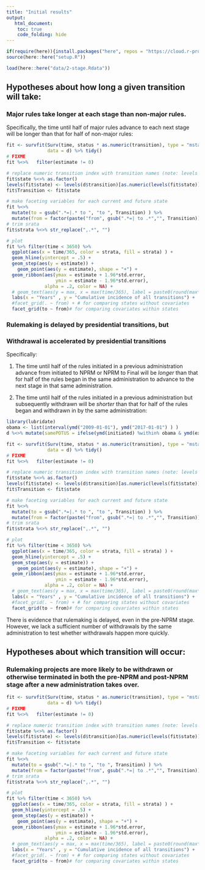 ```yaml
---
title: "Initial results"
output: 
   html_document:
    toc: true
    code_folding: hide
---
```


```r
if(require(here)){install.packages("here", repos = "https://cloud.r-project.org/")}
source(here::here("setup.R"))
```

```r
load(here::here("data/2-stage.Rdata"))
```

## Hypotheses about how long a given transition will take:

### Major rules take longer at each stage than non-major rules.
Specifically, the time until half of major rules advance to each next stage will be longer than that for half of non-major rules:

```r
fit <- survfit(Surv(time, status * as.numeric(transition), type = "mstate") ~ MAJOR + strata(transition),
               data = d) %>% tidy()
# FIXME
fit %<>%   filter(estimate != 0) 

# replace numeric transition index with transition names (note: levels with too few observations may be dropped)
fit$state %<>% as.factor()
levels(fit$state) <- levels(d$transition)[as.numeric(levels(fit$state))]
fit$Transition <- fit$state

# make faceting variables for each current and future state
fit %<>% 
  mutate(to = gsub(".*=|.* to ", "to ", Transition) ) %>%
  mutate(from = factor(paste("from", gsub(".*=| to .*","", Transition)) ) ) 
# trim srata 
fit$strata %<>% str_replace(",.*", "") 

# plot
fit %>% filter(time < 3650) %>%
  ggplot(aes(x = time/365, color = strata, fill = strata) ) +
  geom_hline(yintercept = .5) +
  geom_step(aes(y = estimate)) +
    geom_point(aes(y = estimate), shape = "+") +
  geom_ribbon(aes(ymax = estimate + 1.96*std.error, 
                  ymin = estimate - 1.96*std.error),
              alpha = .2, color = NA) + 
  # geom_text(aes(y = max, x = max(time/365), label = paste0(round(max*100), "%")), hjust = 1, vjust = -.2, color = "black") +
  labs(x = "Years" , y = "Cumulative incidence of all transitions") +
  #facet_grid(. ~ from) + # for comparing states without covariates 
  facet_grid(to ~ from)# for comparing covariates within states
```


### Rulemaking is delayed by presidential transitions, but
### Withdrawal is accelerated by presidential transitions
Specifically: 

1. The time until half of the rules initiated in a previous administration advance from initiated to NPRM or NPRM to Final will be *longer* than that for half of the rules began in the same administration to advance to the next stage in that same administration. 

2. The time until half of the rules initiated in a previous administration but subsequently withdrawn will be *shorter* than that for half of the rules began and withdrawn in by the same administration:

```r
library(lubridate)
obama <- list(interval(ymd("2009-01-01"), ymd("2017-01-01") ) )
d %<>% mutate(samePOTUS = ifelse(ymd(initiated) %within% obama & ymd(exit_date) %within% obama, T, F ) )

fit <- survfit(Surv(time, status * as.numeric(transition), type = "mstate") ~ samePOTUS + strata(transition),
               data = d) %>% tidy()
# FIXME
fit %<>%   filter(estimate != 0) 

# replace numeric transition index with transition names (note: levels with too few observations may be dropped)
fit$state %<>% as.factor()
levels(fit$state) <- levels(d$transition)[as.numeric(levels(fit$state))]
fit$Transition <- fit$state

# make faceting variables for each current and future state
fit %<>% 
  mutate(to = gsub(".*=|.* to ", "to ", Transition) ) %>%
  mutate(from = factor(paste("from", gsub(".*=| to .*","", Transition)) ) ) 
# trim srata 
fit$strata %<>% str_replace(",.*", "") 

# plot
fit %>% filter(time < 3650) %>%
  ggplot(aes(x = time/365, color = strata, fill = strata) ) +
  geom_hline(yintercept = .5) +
  geom_step(aes(y = estimate)) +
    geom_point(aes(y = estimate), shape = "+") +
  geom_ribbon(aes(ymax = estimate + 1.96*std.error, 
                  ymin = estimate - 1.96*std.error),
              alpha = .2, color = NA) + 
  # geom_text(aes(y = max, x = max(time/365), label = paste0(round(max*100), "%")), hjust = 1, vjust = -.2, color = "black") +
  labs(x = "Years" , y = "Cumulative incidence of all transitions") +
  #facet_grid(. ~ from) + # for comparing states without covariates 
  facet_grid(to ~ from)# for comparing covariates within states
```

There is evidence that rulemaking is delayed, even in the pre-NPRM stage. However, we lack a sufficient number of withdrawals by the same administration to test whether withdrawals happen more quickly. 


## Hypotheses about which transition will occur:

### Rulemaking projects are more likely to be withdrawn or otherwise terminated in both the pre-NPRM and post-NPRM stage after a new administration takes over. 



```r


fit <- survfit(Surv(time, status * as.numeric(transition), type = "mstate") ~ HasANPRM + strata(transition),
               data = d) %>% tidy()
# FIXME
fit %<>%   filter(estimate != 0) 

# replace numeric transition index with transition names (note: levels with too few observations may be dropped)
fit$state %<>% as.factor()
levels(fit$state) <- levels(d$transition)[as.numeric(levels(fit$state))]
fit$Transition <- fit$state

# make faceting variables for each current and future state
fit %<>% 
  mutate(to = gsub(".*=|.* to ", "to ", Transition) ) %>%
  mutate(from = factor(paste("from", gsub(".*=| to .*","", Transition)) ) ) 
# trim srata 
fit$strata %<>% str_replace(",.*", "") 

# plot
fit %>% filter(time < 3650) %>%
  ggplot(aes(x = time/365, color = strata, fill = strata) ) +
  geom_hline(yintercept = .5) +
  geom_step(aes(y = estimate)) +
    geom_point(aes(y = estimate), shape = "+") +
  geom_ribbon(aes(ymax = estimate + 1.96*std.error, 
                  ymin = estimate - 1.96*std.error),
              alpha = .2, color = NA) + 
  # geom_text(aes(y = max, x = max(time/365), label = paste0(round(max*100), "%")), hjust = 1, vjust = -.2, color = "black") +
  labs(x = "Years" , y = "Cumulative incidence of all transitions") +
  #facet_grid(. ~ from) + # for comparing states without covariates 
  facet_grid(to ~ from)# for comparing covariates within states
```
